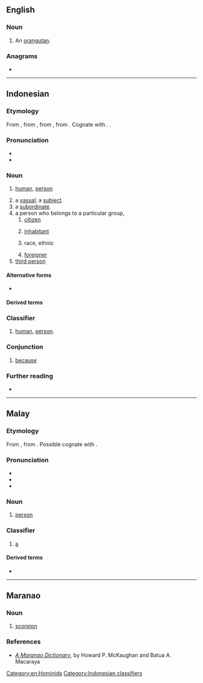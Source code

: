 ==English==

===Noun===
{{en-noun}}

# An [[orangutan]].

===Anagrams===
* {{anagrams|en|a=agnor|Angor|Garon|Goran|Grano|Ongar|Ragon|Rogan|Ronga|angor|argon|groan|nagor|organ|rag on|rango}}

[[Category:en:Hominids]]

----

==Indonesian==

===Etymology===
From {{inh|id|ms|orang}}, from {{inh|id|ms-old|urang}}, from {{inh|id|poz-mly-pro|*uraŋ||outsider}}, from {{inh|id|poz-pro|*uʀaŋ||outsider}}. Cognate with {{cog|jv|wong}}. {{doublet|id|wong}}.

===Pronunciation===
* {{IPA|id|/o.raŋ/|[ˈɔ.räŋ]}}
* {{audio|id|LL-Q9240 (ind)-Xbypass-orang.wav|Audio}}

===Noun===
{{id-noun|pl=orang-orang|pl2=banyak orang}}

# [[human]], [[person]]
#: {{syn|id|insan|manusia}}
# a [[vassal]]; a [[subject]].
# a [[subordinate]].
# a person who belongs to a particular group,
## [[citizen]]
##: {{syn|id|rakyat|warga negara}}
## [[inhabitant]]
##: {{syn|id|penduduk}}
## race, ethnic
##: {{syn|id|suku bangsa}}
## [[foreigner]]
# [[third person]]

====Alternative forms====
* {{alter|id|urang}}

====Derived terms====
{{der4|id|
| berorang-orang
| keseorangan
| mengorangkan
| orang-orangan
| perorangan
| perseorangan
| seorang
| seseorang
|}}
{{der4|id|
| orang aluan
| orang am
| orang antum
| orang asing
| orang atasan
| orang awak
| orang awam
| orang banyak
| orang Barat
| orang batu
| orang belakang
| orang besar
| orang biasa
| orang buangan
| orang dagang
| orang dalam
| orang gajian
| orang gedean
| orang halimunan
| orang halus
| orang hanyut
| orang helat
| orang hilir
| orang hulu
| orang hutan
| orang jauh
| orang kampung
| orang kaya
| orang keblangsak
| orang kota
| orang kulit putih
| orang luar
| orang luntang-lantung
| orang lurus
| orang merdeka
| orang muda
| orang ombak
| orang palung
| orang pangan
| orang patut
| orang pesisir
| orang pintar
| orang ramai
| orang rumah
| orang sabun
| orang sebelah
| orang semenda
| orang setangga
| orang sipil
| orang tani
| orang tengah
| orang tepi
| orang tua
| orang Tugu
| orang udik
| orang utan
|}}

===Classifier===
{{head|id|classifier|singular|seorang}}
# [[human]], [[person]].

===Conjunction===
{{head|id|conjunction}}

# {{lb|id|colloquial}} [[because]]
#: {{syn|id|karena}}

===Further reading===
* {{R:KBBI Daring}}

[[Category:Indonesian classifiers]]

----

==Malay==

===Etymology===
From {{inh|ms|poz-mly-pro|*uraŋ||outsider}}, from {{inh|ms|poz-pro|*uʀaŋ||outsider}}. Possible cognate with {{cog|jv|wong}}.

===Pronunciation===
* {{IPA|ms|/oraŋ/}}
* {{rhyme|ms|raŋ|aŋ}}
* {{audio|ms|Ms-MY-orang.ogg|Audio (MY)}}

===Noun===
{{ms-noun|pl=-|j=اورڠ}}

# [[person]]

===Classifier===
{{ms-classifier}}

# [[a]] {{n-g|(for people)}}

====Derived terms====
* {{l|ms|orang utan}}

----

==Maranao==

===Noun===
{{head|mrw|noun}}

# [[scorpion]]

===References===
* [http://files.eric.ed.gov/fulltext/ED013450.pdf ''A Maranao Dictionary''], by Howard P. McKaughan and Batua A. Macaraya